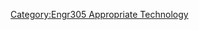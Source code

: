 {{Gallery
|width=180
|height=135
|lines=5
|File:BarrelPlant5.JPG|<big><center>'''[[Air Ship Air City rooftop greywater filtration]]'''</center></big> <br> A rooftop greywater filtration system

|File:Aleiha dish.jpg|<big><center>'''[[Aleiha's parabolic solar cooker]]'''</center></big> <br> Parabolic Solar Cooker

|File:Ethanol production my pipebomb.jpg|<big><center>'''[[Amal's ethanol still]]'''</center></big> <br> A valved reflux ethanol still

|File:DoggieDooDigester.JPG|<big><center>'''[[Backyard Biodigester]]'''</center></big> <br> A biodigester converting organic waste to a fuel source

|File:Bikeblender side.JPG|<big><center>'''[[Bike Rodeo bicycle blender]]'''</center></big> <br> A kid's bike blender for Rio Dell Community Resource Center  

|File:Fullsideview1.jpg|<big><center>'''[[Bike trailer]]'''</center></big> <br> A bike trailer from a converted baby stroller 

|File:Picture A.jpg|<big><center>'''[[Blue ox earthen oven]]'''</center></big> <br> Blue Ox earthen oven

|File:Wall3.jpg|<big><center>'''[[Bottoms strawbale earthen plaster]]'''</center></big> <br> Earthen plaster and natural paint recipes 
}}<noinclude>


[[Category:Engr305 Appropriate Technology]]
</noinclude>